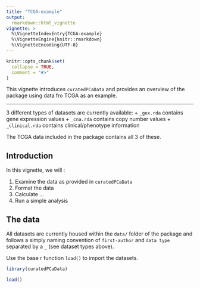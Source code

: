 ```yaml
---
title: "TCGA-example"
output: 
  rmarkdown::html_vignette
vignette: >
  %\VignetteIndexEntry{TCGA-example}
  %\VignetteEngine{knitr::rmarkdown}
  %\VignetteEncoding{UTF-8}
---
```


```r

knitr::opts_chunk$set(
  collapse = TRUE,
  comment = "#>"
)

```

This vignette introduces `curatedPCaData` and provides an overview of the  package using data fro TCGA as an example. 

***

3 different types of datasets are currently available: 
    + `_gex.rda` contains gene expression values
    + `_cna.rda` contains copy number values
    + `_clinical.rda` contains clinical/phenotype information
    
The TCGA data included in the package contains all 3 of these. 

## Introduction 

In this vignette, we will : 

1. Examine the data as provided in `curatedPCaData`
2. Format the data  
3. Calculate ... 
4. Run a simple analysis 

## The data 

All datasets are currently housed within the `data/` folder of the package and follows a simply naming convention of `first-author` and `data type` separated by a `_` (see dataset types above).

Use the base r function `load()` to import the datasets. 

```r
library(curatedPCaData)

load()
```
